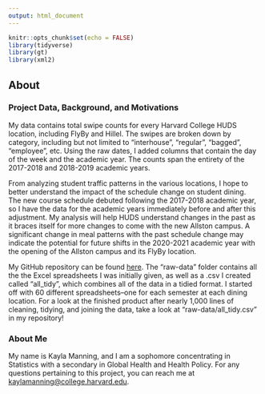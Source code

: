 ```yaml
---
output: html_document
---
```


```r
knitr::opts_chunk$set(echo = FALSE)
library(tidyverse)
library(gt)
library(xml2)
```

## About

### Project Data, Background, and Motivations

My data contains total swipe counts for every Harvard College HUDS location, including FlyBy and Hillel. The swipes are broken down by category, including but not limited to "interhouse", "regular", "bagged", "employee", etc. Using the raw dates, I added columns that contain the day of the week and the academic year. The counts span the entirety of the 2017-2018 and 2018-2019 academic years.

From analyzing student traffic patterns in the various locations, I hope to better understand the impact of the schedule change on student dining. The new course schedule debuted following the 2017-2018 academic year, so I have the data for the academic years immediately before and after this adjustment. My analysis will help HUDS understand changes in the past as it braces itself for more changes to come with the new Allston campus. A significant change in meal patterns with the past schedule change may indicate the potential for future shifts in the 2020-2021 academic year with the opening of the Allston campus and its FlyBy location.

My GitHub repository can be found [here](https://github.com/kayla-manning/final-project). The "raw-data" folder contains all the the Excel spreadsheets I was initially given, as well as a .csv I created called "all_tidy", which combines all of the data in a tidied format. I started off with 60 different spreadsheets--one for each semester at each dining location. For a look at the finished product after nearly 1,000 lines of cleaning, tidying, and joining the data, take a look at "raw-data/all_tidy.csv" in my repository! 

### About Me

My name is Kayla Manning, and I am a sophomore concentrating in Statistics with a secondary in Global Health and Health Policy. For any questions pertaining to this project, you can reach me at [kaylamanning@college.harvard.edu]().


